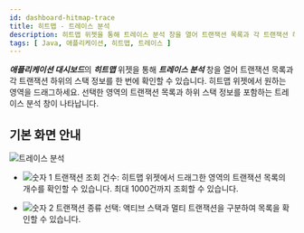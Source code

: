 ```yaml
---
id: dashboard-hitmap-trace
title: 히트맵 - 트레이스 분석
description: 히트맵 위젯을 통해 트레이스 분석 창을 열어 트랜잭션 목록과 각 트랜잭션 하위의 스택 정보를 한 번에 확인할 수 있습니다.
tags: [ Java, 애플리케이션, 히트맵, 트레이스 ]
---
```


***애플리케이션 대시보드***의 ***히트맵*** 위젯을 통해 ***트레이스 분석*** 창을 열어 트랜잭션 목록과 각 트랜잭션 하위의 스택 정보를 한 번에 확인할 수 있습니다. 히트맵 위젯에서 원하는 영역을 드래그하세요. 선택한 영역의 트랜잭션 목록과 하위 스택 정보를 포함하는 트레이스 분석 창이 나타납니다.

## 기본 화면 안내

![트레이스 분석](/img/analysis-tx-main.png)

* ![숫자 1](/img/number-01.png) 트랜잭션 조회 건수: 히트맵 위젯에서 드래그한 영역의 트랜잭션 목록의 개수를 확인할 수 있습니다. 최대 1000건까지 조회할 수 있습니다.

* ![숫자 2](/img/number-02.png) 트랜잭션 종류 선택: 액티브 스택과 멀티 트랜잭션을 구분하여 목록을 확인할 수 있습니다.